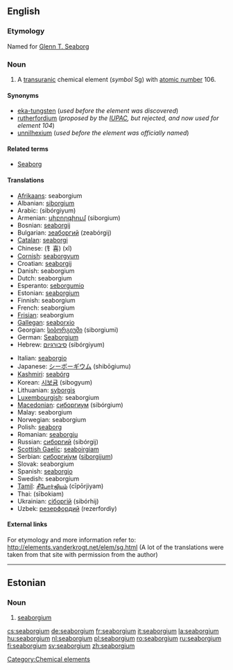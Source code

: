 {{see|Seaborgium}}
==English==
{{elements|Sg|dubnium|Db|bohrium|Bh}}

===Etymology===
Named for [[w:Glenn T. Seaborg|Glenn T. Seaborg]]

===Noun===
{{en-noun|-}}
{{wikipedia}}

# A [[transuranic]] chemical element (''symbol'' Sg) with [[atomic number]] 106.

====Synonyms====
* [[eka-tungsten]] (''used before the element was discovered'')
* [[rutherfordium]] (''proposed by the [[w:IUPAC|IUPAC]], but rejected, and now used for element 104'')
* [[unnilhexium]] (''used before the element was officially named'')

====Related terms====
* [[w:Glenn T. Seaborg|Seaborg]]

====Translations====
{{top}}
* [[Afrikaans]]: seaborgium
* Albanian: [[siborgium]]
* Arabic: {{ARchar|[[سيبورجيوم]]}} (sibórgiyum) {{m}}
* Armenian: [[սիբորգիում]] (siborgium)
* Bosnian: [[seaborgij]]
* Bulgarian: [[зеаборгий]] (zeabórgij) {{m}}
* [[Catalan]]: [[seaborgi]]
* Chinese: (钅喜) (xǐ)
* [[Cornish]]: [[seaborgyum]]
* Croatian: [[seaborgij]]
* Danish: seaborgium
* Dutch: seaborgium {{n}}
* Esperanto: [[seborgumio]]
* Estonian: [[#Estonian|seaborgium]]
* Finnish: seaborgium
* French: seaborgium {{m}}
* [[Frisian]]: seaborgium
* [[Gallegan]]: [[seaborxio]]
* Georgian: [[სიბორგიუმი]] (siborgiumi)
* German: [[Seaborgium]] {{n}}
* Hebrew: [[סיבורגיום]] (sibórgiyum)
{{mid}}
* Italian: [[seaborgio]] {{m}}
* Japanese: [[シーボーギウム]] (shibōgiumu)
* [[Kashmiri]]: [[seabórg]]
* Korean: [[시보귬]] (sibogyum)
* Lithuanian: [[syborgis]]
* [[Luxembourgish]]: seaborgium
* [[Macedonian]]: [[сиборгиум]] (sibórgium) {{m}}
* Malay: seaborgium
* Norwegian: seaborgium
* Polish: [[seaborg]] {{m}}
* Romanian: [[seaborgiu]] {{n}}
* Russian: [[сиборгий]] (sibórgij) {{m}}
* [[Scottish Gaelic]]: [[seaboirgiam]]
* Serbian: [[сиборгиjум]] ([[siborgijum]]) {{m}}
* Slovak: seaborgium
* Spanish: [[seaborgio]] {{m}}
* Swedish: seaborgium
* [[Tamil]]: [[சீபோர்ஜியம்]] (cīpōrjiyam)
* Thai: {{THchar|[[ชีบอรเกียม]]}} (sībokiam)
* Ukrainian: [[сiборгiй]] (sibórhij) {{m}}
* Uzbek: [[резерфордий]] (rezerfordiy)
{{bottom}}

====External links====
For etymology and more information refer to:
http://elements.vanderkrogt.net/elem/sg.html
(A lot of the translations were taken from that site with permission from the author)

[[Category:Chemical elements]]

----

==Estonian==

===Noun===
{{infl|et|noun}}

# {{chemical element|lang=et}} [[#English|seaborgium]]

[[cs:seaborgium]]
[[de:seaborgium]]
[[fr:seaborgium]]
[[it:seaborgium]]
[[la:seaborgium]]
[[hu:seaborgium]]
[[nl:seaborgium]]
[[pl:seaborgium]]
[[ro:seaborgium]]
[[ru:seaborgium]]
[[fi:seaborgium]]
[[sv:seaborgium]]
[[zh:seaborgium]]